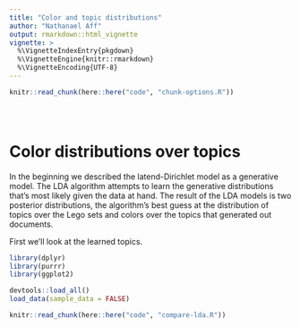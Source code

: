 ```yaml
---
title: "Color and topic distributions"
author: "Nathanael Aff"
output: rmarkdown::html_vignette
vignette: >
  %\VignetteIndexEntry{pkgdown}
  %\VignetteEngine{knitr::rmarkdown}
  %\VignetteEncoding{UTF-8}
---
```



<!-- The file analysis/chunks.R contains chunks that define default settings
shared across the workflowr files. -->
```r
knitr::read_chunk(here::here("code", "chunk-options.R"))
```

<!-- Update knitr chunk options -->
```r
```

<!-- Insert the date the file was last updated -->
```r
```

<!-- Insert the code version (Git commit SHA1) if Git repository exists and R
 package git2r is installed -->
```r
```

<!-- Add your analysis here -->

# Color distributions over topics

In the beginning we described the latend-Dirichlet model as a generative model. The LDA algorithm attempts to learn the generative distributions that's most likely given the data at hand. The result of the LDA models is two posterior distributions, the algorithm's best guess at the distribution of topics over the Lego sets and colors over the topics that generated out documents. 

First we'll look at the learned topics. 

```r
library(dplyr)
library(purrr)
library(ggplot2)
```

```r
devtools::load_all()
load_data(sample_data = FALSE)
```

```r
knitr::read_chunk(here::here("code", "compare-lda.R"))
```

```r
```

```r
```

```r
```
```r
```

```r
```

```r
```

```r
```
